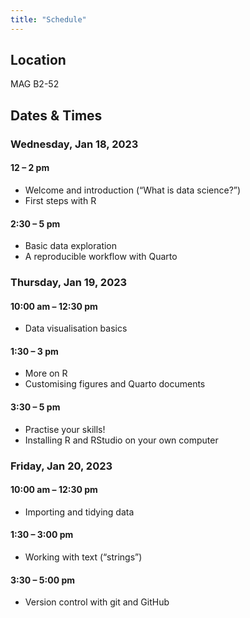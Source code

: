 ```yaml
---
title: "Schedule"
---
```


## Location

MAG B2-52

## Dates & Times

### Wednesday, Jan 18, 2023
#### 12 -- 2 pm
-   Welcome and introduction ("What is data science?")
-   First steps with R

#### 2:30 -- 5 pm
-   Basic data exploration
-   A reproducible workflow with Quarto

### Thursday, Jan 19, 2023
#### 10:00 am -- 12:30 pm
-   Data visualisation basics

#### 1:30 -- 3 pm
-   More on R
-   Customising figures and Quarto documents

#### 3:30 -- 5 pm
- Practise your skills!
- Installing R and RStudio on your own computer

### Friday, Jan 20, 2023
#### 10:00 am -- 12:30 pm
-   Importing and tidying data

#### 1:30 -- 3:00 pm
-   Working with text ("strings")

#### 3:30 -- 5:00 pm
-   Version control with git and GitHub
